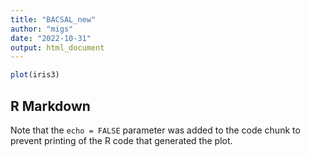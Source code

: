 ```yaml
---
title: "BACSAL_new"
author: "migs"
date: "2022-10-31"
output: html_document
---
```

```r
plot(iris3)
```

## R Markdown

Note that the `echo = FALSE` parameter was added to the code chunk to prevent printing of the R code that generated the plot.
